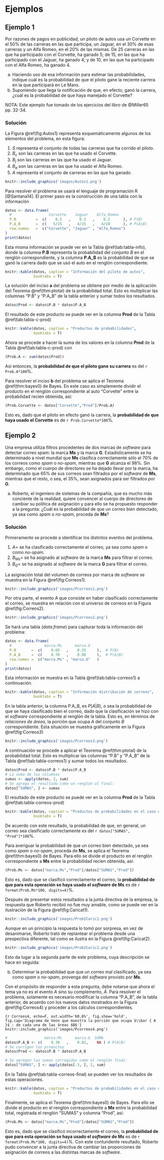 # Ejemplos

## Ejemplo 1

Por razones de pagos en publicidad, un piloto de autos usa un Corvette en el 50% de las carreras en las que participa, un Jaguar, en el 30% de esas carreras y un Alfa Romeo, en el 20% de las mismas. De 25 carreras en las que ha participado con el Corvette, ha ganado 5; de 15, en las que ha participado con el Jaguar, ha ganado 4; y de 10, en las que ha participado con el Alfa Romeo, ha ganado 4.

a. Haciendo uso de esa información para estimar las probabilidades, indique cuál es la probabilidad de que el piloto gane la reciente carrera en la que participará en Le Mans.
a. Suponiendo que llega la notificación de que, en efecto, ganó la carrera, ¿cuál es la probabilidad de que haya manejado el Corvette?

NOTA: Este ejemplo fue tomado de los ejercicios del libro de @Miller65 pp. 32-34.

### Solución {-}

La Figura \@ref(fig:Autos1) representa esquemáticamente algunos de los elementos del problema, en esta figura:

1. $S$ representa el conjunto de todas las carreras que ha corrido el piloto.
1. $B_c$ son las carreras en las que ha usado el Corvette.
1. $B_j$ son las carreras en las que ha usado el Jaguar.
1. $B_a$ son las carreras en las que ha usado el Alfa Romeo.
1. $A$ representa el conjunto de carreras en las que ha ganado.

```r
knitr::include_graphics('images/Autos1.png')
```

Para resolver el problema se usará el lenguaje de programación R [@Santana14]. El primer paso es la construcción de una tabla con la información

```r
datos <- data.frame(
  #                 Corvette    Jaguar    Alfa_Romeo
  P.B         =  c(    0.5   ,    0.3   ,    0.2      ), # P(B)
  P.A_B       =  c(   5/25   ,   4/15   ,   4/10      ), # P(A|B)
  row.names   =  c("Corvette", "Jaguar" , "Alfa_Romeo")
)
print(datos)
```

Esta misma información se puede ver en la Tabla \@ref(tab:tabla-info), donde la columna **P.B** representa la probabilidad del conjunto $B$ en el renglón correspondiente, y la columna **P.A_B** es la probabilidad de que se ganó la carrera dado que se usó el auto en el renglón correspondiente.

```r
knitr::kable(datos, caption = "Información del piloto de autos",
             booktabs = T)
```

La solución del inciso **a** del problema se obtiene por medio de la aplicación del Teorema \@ref(thm:ptotal) de la probabilidad total. Esto es multiplicar las columnas "P.B" y "P.A_B" de la tabla anterior y sumar todos los resultados.

```r
datos$Prod <- datos$P.B * datos$P.A_B
```

El resultado de este producto se puede ver en la columna **Prod** de la Tabla \@ref(tab:tabla-c-prod)

```r
knitr::kable(datos, caption = "Productos de probabilidades",
             booktabs = T)
```

Ahora se procede a hacer la suma de los valores en la columna **Prod** de la Tabla \@ref(tab:tabla-c-prod) con

```r
(Prob.A <- sum(datos$Prod))
```

Asi entonces, la **probabilidad de que el piloto gane su carrera** es del `r Prob.A*100`%.

Para resolver el inciso **b** del problema se aplica el Teorema \@ref(thm:bayes0) de Bayes. En este caso es simplemente dividir el producto en el renglón correspondiente al auto "Corvette" entre la probabilidad recien obtenida, así:

```r
(Prob.Corvette <- datos["Corvette","Prod"]/Prob.A)
```
Esto es, dado que el piloto en efecto ganó la carrera, la **probabilidad de que haya usado el Corvette** es de `r Prob.Corvette*100`%.

## Ejemplo 2

Una empresa utiliza filtros procedentes de dos marcas de *software* para detectar correo spam: la marca **Ms**
y la marca **G**. Estadísticamente se ha determinado a nivel mundial que **Ms** clasifica correctamente 
sólo el 70% de los correos como *spam* o *no-spam*, mientras que **G** alcanza el 98%. Sin embargo, 
como el cuerpo de directores se ha dejado llevar por la marca, ha determinado que 65% de sus correos sean 
filtrados por el *software* de **Ms**, mientras que el resto, o sea, el 35%, sean asignados para ser filtrados por **G**. 

a. Roberto, el ingeniero de sistemas de la compañía, que es mucho más conciente de la realidad, quiere convencer
al cuerpo de directores de cambiar su política de asignación y para ello se ha propuesto responder a la
pregunta: ¿Cuál es la probabilidad de que un correo bien detectado, ya sea como *spam* o *no-spam*, proceda de **Ms**?

### Solución {-}

Primeramente se procede a identificar los distintos eventos del problema. 

1. $A=$ se ha clasificado correctamente el correo, ya sea como *spam* o como *no-spam*.
1. $B_{Ms}=$ se ha asignado al *software* de la marca **Ms** para filtrar el correo.
1. $B_{G}=$ se ha asignado al *software* de la marca **G** para filtrar el correo.

La asignación total del volumen de correos por marca de *software* se muestra en la Figura \@ref(fig:Correos1).

```r
knitr::include_graphics('images/Pcorreos1.png')
```

Por otra parte, el evento *A* que consiste en haber clasificado correctamente el correo, se muestra en relación con el universo de correos en la Figura \@ref(fig:Correos2).

```r
knitr::include_graphics('images/Pcorreos2.png')
```


Se hará una tabla (*data.frame*) para capturar toda la información del problema:
```r
datos <- data.frame(
  #               marca.Ms      marca.G
  P.B       =  c(    0.65   ,    0.35     ),  # P(B)
  P.A_B     =  c(    0.70   ,    0.98     ),  # P(A|B)
  row.names =  c("marca.Ms" , "marca.G"   )
)
print(datos)
```

Esta información se muestra en la Tabla \@ref(tab:tabla-correos1) a continuación.

```r
knitr::kable(datos, caption = "Información distribución de correos",
             booktabs = T)
```

En la tabla anterior, la columna P.A_B, es $P\left( A | B \right)$, o sea la probabilidad de que se haya clasificado bien el correo, dado que la clasificación se hizo con el *software* correspondiente al renglón de la tabla. Esto es, en términos de *relaciones de áreas*, la porción que ocupa *A* del conjunto *B* correspondiente. Esta situación se muestra gráficamente en la Figura \@ref(fig:Correos3)

```r
knitr::include_graphics('images/Pcorreos3.png')
```

A continuación se procede a aplicar el Teorema \@ref(thm:ptotal) de la probabilidad total. Esto es multiplicar las columnas "P.B" y "P.A_B" de la Tabla \@ref(tab:tabla-correos1) y sumar todos los resultados.


```r
datos$Prod <- datos$P.B * datos$P.A_B
# La suma de las columnas
sumas <- apply(datos, 2, sum)
# Se agrega el resultado como un renglón al final:
datos["SUMAS", ] <- sumas
```

El resultado de este producto se puede ver en la columna **Prod** de la Tabla \@ref(tab:tabla-correos-prod)

```r
knitr::kable(datos, caption = "Productos de probabilidades en el caso de correos",
             booktabs = T)
```

De acuerdo con este resultado, la probabilidad de que, en general, un correo sea clasificado correctamente es 
del `r datos["SUMAS", "Prod"]*100`%.

Para averiguar la probabilidad de que un correo bien detectado, ya sea como *spam* o *no-spam*, proceda de **Ms**, se aplica el Teorema \@ref(thm:bayes0) de Bayes. Para ello se divide el producto en el renglón correspondiente a **Ms** entre la probabilidad recien obtenida, así:

```r
(Prob.Ms <- datos["marca.Ms","Prod"]/datos["SUMAS","Prod"])
```
Esto es, dado que se clasificó correctamente el correo, la **probabilidad de que para esta operación se haya usado el _software_ de Ms** es de `r format(Prob.Ms*100, digits=4)`%.

Después de presentar estos resultados a la junta directiva de la empresa, la respuesta que Roberto recibió no fue muy amable, como se puede ver en la ilustración de la Figura \@ref(fig:Caricat1).

```r
knitr::include_graphics('images/Prob2Caric1.png')
```

Aunque en un principio la respuesta lo tomó por sorpresa, en vez de desanimarse, Roberto trató de replantear el problema desde una prespectiva diferente, tal como se ilustra en la Figura \@ref(fig:Caricat2).

```r
knitr::include_graphics('images/Prob2Caric2.png')
```
Esto da lugar a la segunda parte de este problema, cuya descripción se hace en seguida:


b. Determinar la probabilidad que que un correo mal clasificado, ya sea como *spam* o *no-spam*, provenga del *software* provisto por **Ms**.

Con el propósito de responder a esta pregunta, debe notarse que ahora el tema ya no es el evento $A$ sino su complemento, $\bar{A}$. Para resolver el problema, solamente es necesario modificar la columna "P.A_B", de la tabla anterior, de acuerdo con los nuevos datos mostrados en la Figura \@ref(fig:Correos4) y proceder a los cálculos correspondientes.

```{r Correos4, echo=F, out.width='60.8%', fig.show='hold', fig.cap='Diagrama de Venn que muestra la porción que ocupa $\\bar { A }$ : de cada una de las áreas $B$'}
knitr::include_graphics('images/Pcorreos4.png')
```

```r
#                 marca.Ms      marca.G  SUMA
datos$P.A_B <- c(    0.30   ,    0.02,    NA ) # P(A|B)
# Se corrigen los productos
datos$Prod <- datos$P.B * datos$P.A_B

# Se agregan las sumas corregidas como el renglón final:
datos["SUMAS", ] <- apply(datos[-3, ], 2, sum)
```
En la Tabla \@ref(tab:tabla-correos-final) se pueden ver los resultados de estas operaciones.

```r
knitr::kable(datos, caption = "Productos de probabilidades en el caso de correos mal clasificados",
             booktabs = T)
```

Finalmente, se aplica el Teorema \@ref(thm:bayes0) de Bayes. Para ello se divide el producto en el renglón correspondiente a **Ms** entre la probabilidad total, registrada el renglón "SUMAS" y columna "Prod", así:

```r
(Prob.Ms <- datos["marca.Ms","Prod"]/datos["SUMAS","Prod"])
```

Esto es, dado que se clasificó incorrectamente el correo, la **probabilidad de que para esta operación se haya usado el _software_ de Ms** es de `r format(Prob.Ms*100, digits=4)`%. Con este contundente resultado, Roberto pudo convencer a la junta directiva de cambiar las proporciones de asignación de correos a las distintas marcas de *software*.






